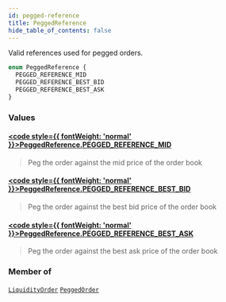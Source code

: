 ```yaml
---
id: pegged-reference
title: PeggedReference
hide_table_of_contents: false
---
```








Valid references used for pegged orders.

```graphql
enum PeggedReference {
  PEGGED_REFERENCE_MID
  PEGGED_REFERENCE_BEST_BID
  PEGGED_REFERENCE_BEST_ASK
}
```


### Values

#### [<code style={{ fontWeight: 'normal' }}>PeggedReference.<b>PEGGED_REFERENCE_MID</b></code>](#) 
> Peg the order against the mid price of the order book
> 

#### [<code style={{ fontWeight: 'normal' }}>PeggedReference.<b>PEGGED_REFERENCE_BEST_BID</b></code>](#) 
> Peg the order against the best bid price of the order book
> 

#### [<code style={{ fontWeight: 'normal' }}>PeggedReference.<b>PEGGED_REFERENCE_BEST_ASK</b></code>](#) 
> Peg the order against the best ask price of the order book
> 



### Member of

[`LiquidityOrder`](/docs/testnet/graphql/objects/liquidity-order)  <Badge class="secondary" text="object"/><Bullet />[`PeggedOrder`](/docs/testnet/graphql/objects/pegged-order)  <Badge class="secondary" text="object"/>



